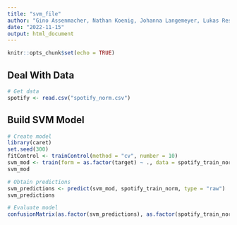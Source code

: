 ```yaml
---
title: "svm_file"
author: "Gino Assenmacher, Nathan Koenig, Johanna Langemeyer, Lukas Resch, Ben Roemer"
date: "2022-11-15"
output: html_document
---
```


```r
knitr::opts_chunk$set(echo = TRUE)
```


## Deal With Data

```r
# Get data
spotify <- read.csv("spotify_norm.csv")
```


## Build SVM Model

```r
# Create model
library(caret)
set.seed(300)
fitControl <- trainControl(method = "cv", number = 10)
svm_mod <- train(form = as.factor(target) ~ ., data = spotify_train_norm, trControl = fitControl, method = "svmLinear")
svm_mod

# Obtain predictions
svm_predictions <- predict(svm_mod, spotify_train_norm, type = "raw")
svm_predictions

# Evaluate model
confusionMatrix(as.factor(svm_predictions), as.factor(spotify_train_norm$target), positive = "1")
```

